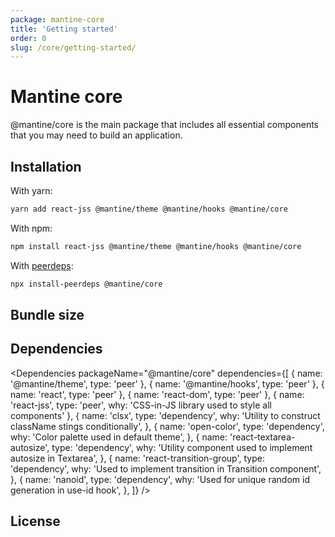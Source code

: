 ```yaml
---
package: mantine-core
title: 'Getting started'
order: 0
slug: /core/getting-started/
---
```


# Mantine core

@mantine/core is the main package that includes all essential components
that you may need to build an application.

## Installation

With yarn:

```sh
yarn add react-jss @mantine/theme @mantine/hooks @mantine/core
```

With npm:

```sh
npm install react-jss @mantine/theme @mantine/hooks @mantine/core
```

With [peerdeps](https://www.npmjs.com/package/install-peerdeps):

```sh
npx install-peerdeps @mantine/core
```

## Bundle size

<BundleSize packageName="@mantine/core" />

## Dependencies

<Dependencies
  packageName="@mantine/core"
  dependencies={[
    { name: '@mantine/theme', type: 'peer' },
    { name: '@mantine/hooks', type: 'peer' },
    { name: 'react', type: 'peer' },
    { name: 'react-dom', type: 'peer' },
    { name: 'react-jss', type: 'peer', why: 'CSS-in-JS library used to style all components' },
    {
      name: 'clsx',
      type: 'dependency',
      why: 'Utility to construct className stings conditionally',
    },
    {
      name: 'open-color',
      type: 'dependency',
      why: 'Color palette used in default theme',
    },
    {
      name: 'react-textarea-autosize',
      type: 'dependency',
      why: 'Utility component used to implement autosize in Textarea',
    },
    {
      name: 'react-transition-group',
      type: 'dependency',
      why: 'Used to implement transition in Transition component',
    },
    {
      name: 'nanoid',
      type: 'dependency',
      why: 'Used for unique random id generation in use-id hook',
    },
  ]}
/>

## License

<License />
